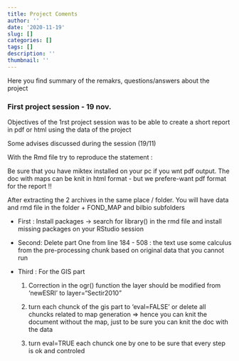 ```yaml
---
title: Project Coments
author: ''
date: '2020-11-19'
slug: []
categories: []
tags: []
description: ''
thumbnail: ''
---
```



Here you find summary of the remakrs, questions/answers about the project

### First project session - 19 nov.

Objectives of the 1rst project session was to be able to create a short report in pdf or html using the data of the project


Some advises discussed during the session (19/11)

With the Rmd file try to reproduce the statement :

Be sure that you have miktex installed on your pc if you wnt pdf output. The doc with maps can be knit in html format - but we prefere-want pdf format for the report !!

After extracting the 2 archives in the same place / folder. You will have data and rmd file in the folder + FOND_MAP and bilbio subfolders

- First : Install packages -> search for library() in the rmd file and install missing packages on your RStudio session
- Second:  Delete part One from line 184 - 508 : the text use some calculus from the pre-processing chunk based on original data that you cannot run

- Third : For the GIS part 

  1) Correction in the ogr() function the layer should be modified from 'newESRI' to layer="Sectir2010"

  2)  turn each chunck of the gis part to 'eval=FALSE' or delete all chuncks related to map generation => hence you can knit the document without the map, just to be sure you can knit the doc with the data

   3) turn eval=TRUE each chunck one by one to be sure that every step is ok and controled